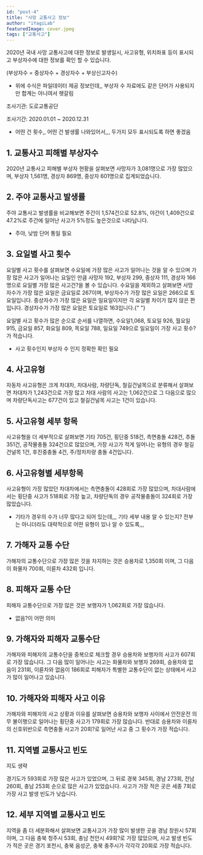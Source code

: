```yaml
---
id: "post-4"
title: "사망 교통사고 정보"
author: "iYagiLab"
featuredImage: cover.jpeg
tags: ["교통사고"]
---
```



2020년 국내 사망 교통사고에 대한 정보로 발생일시, 사고유형, 위치좌표 등이 표시되고 부상자수에 대한 정보를 확인 할 수 있습니다.

(부상자수 = 중상자수 + 경상자수 + 부상신고자수)

- 위에 수식은 파일데이터 제공 정보인데,, 부상자 수 자료에도 같은 단어가 사용되지만 합계는 아니여서 헷갈림

조사기관: 도로교통공단

조사기간: 2020.01.01 ~ 2020.12.31

- 어떤 건 횟수,, 어떤 건 발생률 나와있어서,,, 두가지 모두 표시되도록 하면 좋겠음

## 1. 교통사고 피해별 부상자수

<TrafficAccident1 />

2020년 교통사고 피해별 부상자 현황을 살펴보면 사망자가 3,081명으로 가장 많았으며, 부상자 1,561명, 경상자 869명, 중상자 601명으로 집계되었습니다.

## 2. 주야 교통사고 발생률

<TrafficAccident2 />

주야 교통사고 발생률을 비교해보면 주간이 1,574건으로 52.8%, 야간이 1,409건으로 47.2%로 주간에 일어난 사고가 5%정도 높은것으로 나타납니다.

- 주야, 낮밤 단어 통일 필요

## 3. 요일별 사고 횟수

<TrafficAccident3 />
요일별 사고 횟수를 살펴보면 수요일에 가장 많은 사고가 일어나는 것을 알 수 있으며
가장 많은 사고가 일어나는 요일인 만큼 사망자 192, 부상자 299, 중상자 111, 경상자
166명으로 요일별 가장 많은 사고건?을 볼 수 있습니다. 수요일을 제외하고 살펴보면 사망자수가
가장 많은 요일은 금요일로 267이며, 부상자수가 가장 많은 요일은 266으로 토요일입니다.
중상자수가 가장 많은 요일은 일요일이지만 각 요일별 차이가 많지 않은 편입니다. 경상자수가
가장 많은 요일은 토요일로 163입니다.{" "}

<TrafficAccident4 />

요일별 사고 횟수가 많은 순으로 순서를 나열하면, 수요일1,068, 토요일 926, 월요일 915, 금요일 857, 화요일 809, 목요일 788, 일요일 749으로 일요일이 가장 사고 횟수?가 적습니다.

- 사고 횟수인지 부상자 수 인지 정확한 확인 필요

## 4. 사고유형

<TrafficAccident5 />
자동차 사고유형은 크게 차대차, 차대사람, 차량단독, 철길건널목으로 분류해서 살펴보면
차대차가 1,243건으로 가장 많고 차대 사람의 사고는 1,062건으로 그 다음으로 많으며
차량단독사고는 677건이 있고 철길건널목 사고는 1건이 있습니다.

## 5. 사고유형 세부 항목

<TrafficAccident6 />

사고유형을 더 세부적으로 살펴보면 기타 705건, 횡단중 518건, 측면충돌 428건, 추돌 351건, 공작물충돌 324건으로 많았으며, 가장 사고가 적게 일어나는 유형의 경우 철길 건널목 1건, 후진중충돌 4건, 주/정차차량 충돌 4건입니다.

## 6. 사고유형별 세부항목

<TrafficAccident7 />

사고유형이 가장 많았던 차대차에서는 측면충돌이 428회로 가장 많았으며, 차대사람에서는 횡단중 사고가 518회로 가장 높고, 차량단독의 경우 공작물충돌이 324회로 가장 많았습니다.

- 기타가 경우의 수가 너무 많다고 되어 있는데,,, 기타 세부 내용 알 수 있는지? 전부는 아니더라도 대략적으로 어떤 유형이 있나 알 수 있도록,,,

## 7. 가해자 교통 수단

<TrafficAccident8 />

가해자의 교통수단으로 가장 많은 것을 차지하는 것은 승용차로 1,350회 이며, 그 다음이 화물자 700회, 이륜차 432회 입니다.

## 8. 피해자 교통 수단

<TrafficAccident9 />

피해자 교통수단으로 가장 많은 것은 보행자가 1,062회로 가장 많습니다.

- 없음?이 어떤 의미

## 9. 가해자와 피해자 교통수단

<TrafficAccident10 />

가해자와 피해자의 교통수단을 중복으로 체크할 경우 승용차와 보행자의 사고가 607회로 가장 많습니다. 그 다음 많이 일어나는 사고는 화물차와 보행자 269회, 승용차와 없음이 231회, 이륜차와 없음이 186회로 피해자가 특별한 교통수단이 없는 상태에서 사고가 많이 일어나고 있습니다.

## 10. 가해자와 피해자 사고 이유

<TrafficAccident11 />

가해자와 피해자의 사고 상황과 이유를 살펴보면 승용차와 보행자 사이에서 안전운전 의무 불이행으로 일어나는 횡단중 사고가 179회로 가장 많습니다. 반대로 승용차와 이륜차의 신호위반으로 측면충돌 사고가 20회?로 일어난 사고 중 그 횟수가 가장 적습니다.

## 11. 지역별 교통사고 빈도

지도 생략

<TrafficAccident12 />
경기도가 593회로 가장 많은 사고가 있었으며, 그 뒤로 경북 345회, 경남 273회, 전남
260회, 충남 253회 순으로 많은 사고가 있었습니다. 사고가 가장 적은 곳은 세종 7회로
가장 사고 발생 빈도가 낮습니다.

## 12. 세부 지역별 교통사고 빈도

<TrafficAccident13 />
지역을 좀 더 세분화해서 살펴보면 교통사고가 가장 많이 발생한 곳을 경남 창원시 57회이며,
그 다음 충북 청주시 53회, 충남 천안시 49회?로 가장 많았으며, 사고 발생 빈도가 적은
곳은 경기 포천시, 충북 음성군, 충북 충주시가 각각각 20회로 가장 적습니다.
